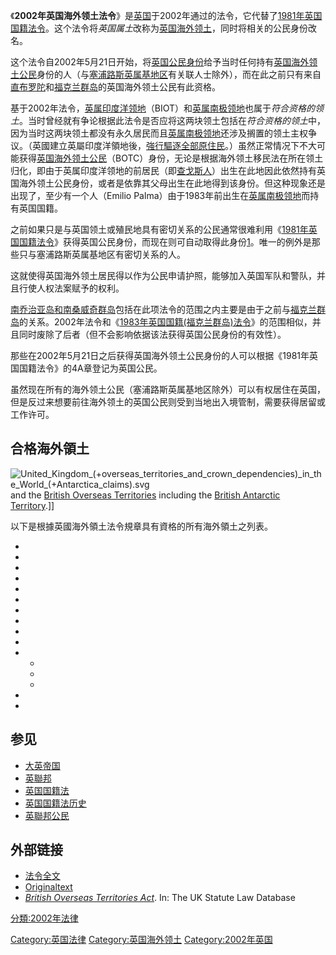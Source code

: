 {{NoteTA
|G1=地名}}
{{Infobox UK legislation
|short_title=2002年英國海外領土法令<br>（{{lang|en|British Overseas Territories Act 2002}}）
|parliament=英國議會
|type=Act
|long_title=一項就「[[英國海外領土|英國海外領土]]」名稱，以及對英國海外領地相關的英國國籍做出規定的法令。<br>（{{lang|en|An Act to make provision about the name “British overseas territories” and British citizenship so far as relating to the British overseas territories.}}）
|statute_book_chapter=2002 c.8
|introduced_by= [[外交及聯邦事務大臣|外交及聯邦事務大臣]][[傑克·斯特勞|傑克·斯特勞]]
|territorial_extent= 聯合王國、[[皇家屬地|皇家屬地]]以及英國海外領土
|royal_assent=2002年2月26日
|commencement=
|repeal_date= 
|amendments=
|related_legislation=
|repealing_legislation=
|status=
|original_text=http://www.legislation.gov.uk/ukpga/2002/8/enacted
|revised_text=http://www.legislation.gov.uk/ukpga/2002/8
|legislation_history=
|}}
{{英国国籍和国籍法}}

《'''2002年英国海外领土法令'''》是[[英国|英国]]于2002年通过的法令，它代替了[[1981年英国国籍法令|1981年英国国籍法令]]。这个法令将''英国属土''改称为[[英国海外领土|英国海外领土]]，同时将相关的公民身份改名。

这个法令自2002年5月21日开始，将[[英国国籍法|英国公民身份]]给予当时任何持有[[英国海外领土公民|英国海外领土公民]]身份的人（与[[塞浦路斯英属基地区|塞浦路斯英属基地区]]有关联人士除外），而在此之前只有来自[[直布罗陀|直布罗陀]]和[[福克兰群岛|福克兰群岛]]的英国海外领土公民有此资格。

基于2002年法令，[[英属印度洋领地|英属印度洋领地]]（BIOT）和[[英属南极领地|英属南极领地]]也属于''符合资格的领土''。当时曾经就有争论根据此法令是否应将这两块领土包括在''符合资格的领土''中，因为当时这两块领土都没有永久居民而且[[英属南极领地|英属南极领地]]还涉及搁置的领土主权争议。（英國建立英屬印度洋領地後，[[英國對查戈斯群島原住民的驅逐|強行驅逐全部原住民]]。）虽然正常情况下不大可能获得[[英国海外领土公民|英国海外领土公民]]（BOTC）身份，无论是根据海外领土移民法在所在领土归化，即由于英属印度洋领地的前居民（即[[查戈斯人|查戈斯人]]）出生在此地因此依然持有英国海外领土公民身份，或者是依靠其父母出生在此地得到该身份。但这种现象还是出现了，至少有一个人（Emilio Palma）由于1983年前出生在[[英属南极领地|英属南极领地]]而持有英国国籍。

之前如果只是与英国领土或殖民地具有密切关系的公民通常很难利用《[[1981年英国国籍法令|1981年英国国籍法令]]》获得英国公民身份，而现在则可自动取得此身份[https://archive.is/20120801152609/www.fco.gov.uk/servlet/Front?pagename=OpenMarket/Xcelerate/ShowPage&c=Page&cid=1013618138355%23acquire]。唯一的例外是那些只与塞浦路斯英属基地区有密切关系的人。

这就使得英国海外领土居民得以作为公民申请护照，能够加入英国军队和警队，并且行使人权法案赋予的权利。

[[南乔治亚岛和南桑威奇群岛|南乔治亚岛和南桑威奇群岛]]包括在此项法令的范围之内主要是由于之前与[[福克兰群岛|福克兰群岛]]的关系。2002年法令和《[[1983年英国国籍(福克兰群岛)法令|1983年英国国籍(福克兰群岛)法令]]》的范围相似，并且同时废除了后者（但不会影响依据该法获得英国公民身份的有效性）。

那些在2002年5月21日之后获得英国海外领土公民身份的人可以根据《1981年英国国籍法令》的4A章登记为英国公民。

虽然现在所有的海外领土公民（塞浦路斯英属基地区除外）可以有权居住在英国，但是反过来想要前往海外领土的英国公民则受到当地出入境管制，需要获得居留或工作许可。

==合格海外領土==
[[File:United_Kingdom_(+overseas_territories_and_crown_dependencies)_in_the_World_(+Antarctica_claims).svg|thumb]] and the [[British_Overseas_Territories|British Overseas Territories]] including the [[British_Antarctic_Territory|British Antarctic Territory]].]]

以下是根據英國海外領土法令規章具有資格的所有海外領土之列表。

*{{flag|Anguilla}}
*{{flag|Bermuda}}
*{{flag|British Antarctic Territory}}
*{{flag|British Virgin Islands}}
*{{flag|British Indian Ocean Territory}}
*{{flag|Cayman Islands}}
*{{flag|Falkland Islands}}
*{{flag|Gibraltar}}
*{{flag|Montserrat}}
*{{flag|Pitcairn Islands}}
*{{flag|Saint Helena, Ascension and Tristan da Cunha}}
**{{flag|Saint Helena}}
**{{flag|Ascension Island}} 
**{{flag|Tristan da Cunha}}
*{{flag|South Georgia and the South Sandwich Islands}}
*{{flag|Turks and Caicos Islands}}

== 参见 ==
*[[大英帝国|大英帝国]]
*[[英聯邦|英聯邦]]
*[[英国国籍法|英国国籍法]]
*[[英国国籍法历史|英国国籍法历史]]
*[[英聯邦公民|英聯邦公民]]

== 外部链接 ==
*[http://www.opsi.gov.uk/acts/acts2002/20020008.htm 法令全文]{{Wayback|url=http://www.opsi.gov.uk/acts/acts2002/20020008.htm |date=20071204221704 }}
* [http://www.legislation.gov.uk/ukpga/2002/8/contents Originaltext]{{Wayback|url=http://www.legislation.gov.uk/ukpga/2002/8/contents |date=20160130040455 }}
* ''[http://www.statutelaw.gov.uk/content.aspx?activeTextDocId=113115 British Overseas Territories Act]''. In: The UK Statute Law Database

{{tsl|en|template:British subjects navbox}}
{{tsl|en|template:British nationality law}}
{{tsl|en|template:UK legislation}}

{{Authority control}}
[[Category:英国法律|Category:英国法律]]
[[Category:英国海外领土|Category:英国海外领土]]
[[Category:2002年英国|Category:2002年英国]]
[[分類:2002年法律|分類:2002年法律]]